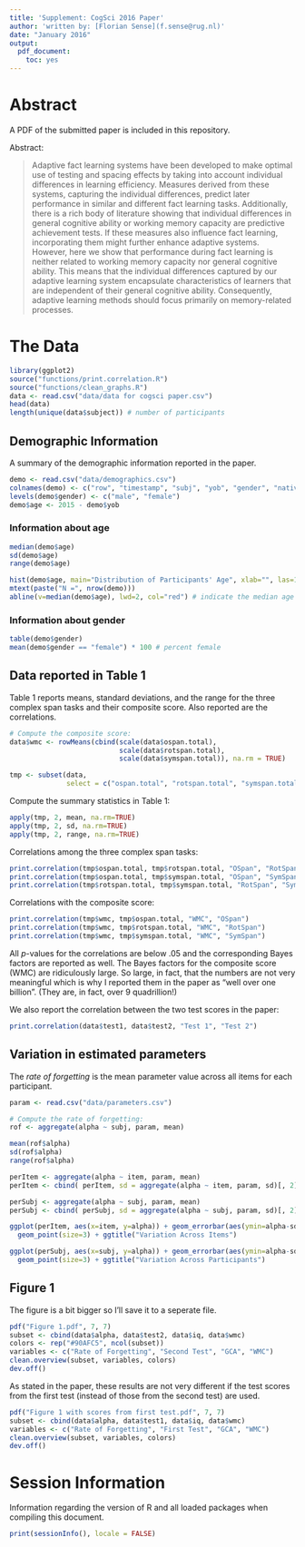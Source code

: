 ```yaml
---
title: 'Supplement: CogSci 2016 Paper'
author: 'written by: [Florian Sense](f.sense@rug.nl)'
date: "January 2016"
output:
  pdf_document:
    toc: yes
---
```



# Abstract

A PDF of the submitted paper is included in this repository.

Abstract:

> Adaptive fact learning systems have been developed to make optimal use of testing and spacing effects by taking into account individual differences in learning efficiency. Measures derived from these systems, capturing the individual differences, predict later performance in similar and different fact learning tasks. Additionally, there is a rich body of literature showing that individual differences in general cognitive ability or working memory capacity are predictive achievement tests. If these measures also influence fact learning, incorporating them might further enhance adaptive systems. However, here we show that performance during fact learning is neither related to working memory capacity nor general cognitive ability. This means that the individual differences captured by our adaptive learning system encapsulate characteristics of learners that are independent of their general cognitive ability. Consequently, adaptive learning methods should focus primarily on memory-related processes. 

# The Data

```r
library(ggplot2)
source("functions/print.correlation.R")
source("functions/clean_graphs.R")
data <- read.csv("data/data for cogsci paper.csv")
head(data)
length(unique(data$subject)) # number of participants
```

## Demographic Information

A summary of the demographic information reported in the paper.

```r
demo <- read.csv("data/demographics.csv")
colnames(demo) <- c("row", "timestamp", "subj", "yob", "gender", "native", "Swahili")
levels(demo$gender) <- c("male", "female")
demo$age <- 2015 - demo$yob
```

### Information about age

```r
median(demo$age)
sd(demo$age)
range(demo$age)

hist(demo$age, main="Distribution of Participants' Age", xlab="", las=1)
mtext(paste("N =", nrow(demo)))
abline(v=median(demo$age), lwd=2, col="red") # indicate the median age on the plot
```


### Information about gender

```r
table(demo$gender)
mean(demo$gender == "female") * 100 # percent female
```



## Data reported in Table 1

Table 1 reports means, standard deviations, and the range for the three complex span tasks and their composite score. Also reported are the correlations.

```r
# Compute the composite score:
data$wmc <- rowMeans(cbind(scale(data$ospan.total), 
                           scale(data$rotspan.total), 
                           scale(data$symspan.total)), na.rm = TRUE)

tmp <- subset(data, 
              select = c("ospan.total", "rotspan.total", "symspan.total", "wmc"))
```

Compute the summary statistics in Table 1:

```r
apply(tmp, 2, mean, na.rm=TRUE)
apply(tmp, 2, sd, na.rm=TRUE)
apply(tmp, 2, range, na.rm=TRUE)
```

Correlations among the three complex span tasks:

```r
print.correlation(tmp$ospan.total, tmp$rotspan.total, "OSpan", "RotSpan")
print.correlation(tmp$ospan.total, tmp$symspan.total, "OSpan", "SymSpan")
print.correlation(tmp$rotspan.total, tmp$symspan.total, "RotSpan", "SymSpan")
```

Correlations with the composite score:

```r
print.correlation(tmp$wmc, tmp$ospan.total, "WMC", "OSpan")
print.correlation(tmp$wmc, tmp$rotspan.total, "WMC", "RotSpan")
print.correlation(tmp$wmc, tmp$symspan.total, "WMC", "SymSpan")
```

All *p*-values for the correlations are below .05 and the corresponding Bayes factors are reported as well. The Bayes factors for the composite score (WMC) are ridiculously large. So large, in fact, that the numbers are not very meaningful which is why I reported them in the paper as "well over one billion". (They are, in fact, over 9 quadrillion!)

We also report the correlation between the two test scores in the paper:

```r
print.correlation(data$test1, data$test2, "Test 1", "Test 2")
```


## Variation in estimated parameters

The *rate of forgetting* is the mean parameter value across all items for each participant.

```r
param <- read.csv("data/parameters.csv")

# Compute the rate of forgetting:
rof <- aggregate(alpha ~ subj, param, mean)

mean(rof$alpha)
sd(rof$alpha)
range(rof$alpha)

perItem <- aggregate(alpha ~ item, param, mean)
perItem <- cbind( perItem, sd = aggregate(alpha ~ item, param, sd)[, 2] )

perSubj <- aggregate(alpha ~ subj, param, mean)
perSubj <- cbind( perSubj, sd = aggregate(alpha ~ subj, param, sd)[, 2] )

ggplot(perItem, aes(x=item, y=alpha)) + geom_errorbar(aes(ymin=alpha-sd, ymax=alpha+sd)) +
  geom_point(size=3) + ggtitle("Variation Across Items")

ggplot(perSubj, aes(x=subj, y=alpha)) + geom_errorbar(aes(ymin=alpha-sd, ymax=alpha+sd)) +
  geom_point(size=3) + ggtitle("Variation Across Participants")
```

## Figure 1

The figure is a bit bigger so I'll save it to a seperate file.

```r
pdf("Figure 1.pdf", 7, 7)
subset <- cbind(data$alpha, data$test2, data$iq, data$wmc)
colors <- rep("#90AFC5", ncol(subset))
variables <- c("Rate of Forgetting", "Second Test", "GCA", "WMC")
clean.overview(subset, variables, colors)
dev.off()
```

As stated in the paper, these results are not very different if the test scores from the first test (instead of those from the second test) are used.

```r
pdf("Figure 1 with scores from first test.pdf", 7, 7)
subset <- cbind(data$alpha, data$test1, data$iq, data$wmc)
variables <- c("Rate of Forgetting", "First Test", "GCA", "WMC")
clean.overview(subset, variables, colors)
dev.off()
```

# Session Information

Information regarding the version of R and all loaded packages when compiling this document.

```r
print(sessionInfo(), locale = FALSE)
```